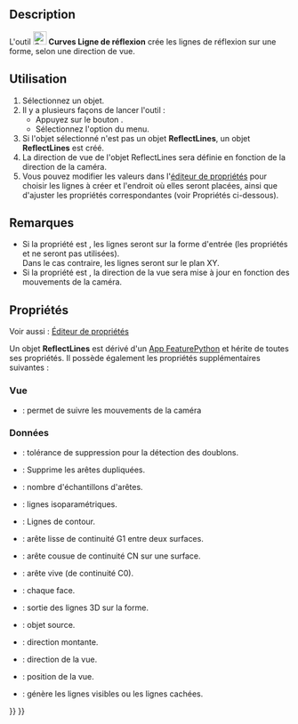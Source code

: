 <languages/>

{{Docnav/fr
|[[Curves_CompressionSpring/fr|Ressort de compression]]|[[Curves_MultiLoft/fr|Multi lissage]]
|[[Curves_Workbench/fr|Atelier Curves]]
|IconL=Curves_CompressionSpring.svg
|IconR=Curves_MultiLoft.svg
|IconC=Curves_workbench_icon.svg
}}

{{GuiCommand/fr
|Name=Curves ReflectLines
|Name/fr=Curves Ligne réfléchie
|MenuLocation=Surfaces → Reflect Lines
|Workbenches=[[Curves_Workbench/fr|Curves]]
}}

==Description==

L'outil [[Image:Curves_ReflectLines.svg|24px]] '''Curves Ligne de réflexion''' crée les lignes de réflexion sur une forme, selon une direction de vue.

<span id="Usage"></span>
==Utilisation==

# Sélectionnez un objet.
# Il y a plusieurs façons de lancer l'outil :
#* Appuyez sur le bouton {{Button|[[Image:Curves_ReflectLines.svg|16px]] [[Curves_ReflectLines/fr|Reflect Lines]]}}.
#* Sélectionnez l'option {{MenuCommand|Surfaces → [[Image:Curves_ReflectLines.svg|16px]] Reflect Lines}} du menu.
# Si l'objet sélectionné n'est pas un objet '''ReflectLines''', un objet '''ReflectLines''' est créé.
# La direction de vue de l'objet ReflectLines sera définie en fonction de la direction de la caméra.
# Vous pouvez modifier les valeurs dans l'[[Property_editor/fr|éditeur de propriétés]] pour choisir les lignes à créer et l'endroit où elles seront placées, ainsi que d'ajuster les propriétés correspondantes (voir Propriétés ci-dessous).

<span id="Notes"></span>
==Remarques==

* Si la propriété {{PropertyData|On Shape}} est {{True}}, les lignes seront sur la forme d'entrée (les propriétés {{PropertyData|View Pos}} et {{PropertyData|Up Dir}} ne seront pas utilisées).<br>Dans le cas contraire, les lignes seront sur le plan XY.
* Si la propriété {{PropertyView|TrackCamera}} est {{True}}, la direction de la vue sera mise à jour en fonction des mouvements de la caméra.

<span id="Properties"></span>
==Propriétés==

Voir aussi : [[Property_editor/fr|Éditeur de propriétés]]

<div class="mw-translate-fuzzy">
Un objet '''ReflectLines''' est dérivé d'un [[App_FeaturePython/fr|App FeaturePython]] et hérite de toutes ses propriétés. Il possède également les propriétés supplémentaires suivantes :
</div>

<span id="View"></span>
===Vue===

{{TitleProperty|AutoView}}

* {{PropertyView|TrackCamera|Bool}} : permet de suivre les mouvements de la caméra

<span id="Data"></span>
===Données===

{{TitleProperty|Cleaning Options}}

* {{PropertyData|Cleaning Tolerance|Quantity|Hidden}} : tolérance de suppression pour la détection des doublons.
* {{PropertyData|Remove Duplicates|Bool}} : Supprime les arêtes dupliquées.
* {{PropertyData|Samples|Integer|Hidden}} : nombre d'échantillons d'arêtes.

{{TitleProperty|Edge Type}}

* {{PropertyData|Iso Line|Bool}} : lignes isoparamétriques.
* {{PropertyData|Out Line|Bool}} : Lignes de contour.
* {{PropertyData|Rg1 Line|Bool|}} : arête lisse de continuité G1 entre deux surfaces.
* {{PropertyData|RgN Line|Bool}} : arête cousue de continuité CN sur une surface.
* {{PropertyData|Sharp|Bool}} : arête vive (de continuité C0).

{{TitleProperty|Reflect Lines}}

* {{PropertyData|Indiv Faces|LinkSubList}} : chaque face.
* {{PropertyData|On Shape|Bool}} : sortie des lignes 3D sur la forme.
* {{PropertyData|Source|Link}} : objet source.
* {{PropertyData|Up Dir|Vector|Hidden}} : direction montante.
* {{PropertyData|View Dir|Vector}} : direction de la vue.
* {{PropertyData|View Pos|Vector|Hidden}} : position de la vue.
* {{PropertyData|Visible|Bool}} : génère les lignes visibles ou les lignes cachées.


{{Docnav/fr
|[[Curves_CompressionSpring/fr|Ressort de compression]]|[[Curves_MultiLoft/fr|Multi lissage]]
|[[Curves_Workbench/fr|Atelier Curves]]
|IconL=Curves_CompressionSpring.svg
|IconR=Curves_MultiLoft.svg
|IconC=Curves_workbench_icon.svg
}}

{{Curves Tools navi{{#translation:}}}}
{{Userdocnavi{{#translation:}}}}